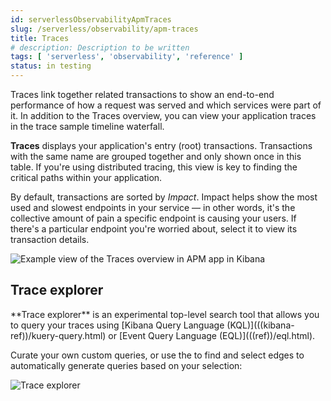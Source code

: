 ```yaml
---
id: serverlessObservabilityApmTraces
slug: /serverless/observability/apm-traces
title: Traces
# description: Description to be written
tags: [ 'serverless', 'observability', 'reference' ]
status: in testing
---
```




<Testing />

<DocCallOut title="Tip">
Traces link together related transactions to show an end-to-end performance of how a request was served
and which services were part of it.
In addition to the Traces overview, you can view your application traces in the <DocLink id="serverlessObservabilityApmTraceSampleTimeline">trace sample timeline waterfall</DocLink>.
</DocCallOut>

**Traces** displays your application's entry (root) transactions.
Transactions with the same name are grouped together and only shown once in this table.
If you're using <DocLink id="serverlessObservabilityApmTraceSampleTimeline" section="distributed-tracing">distributed tracing</DocLink>,
this view is key to finding the critical paths within your application.

By default, transactions are sorted by _Impact_.
Impact helps show the most used and slowest endpoints in your service &mdash; in other words,
it's the collective amount of pain a specific endpoint is causing your users.
If there's a particular endpoint you're worried about, select it to view its
<DocLink id="serverlessObservabilityApmTransactions" section="transaction-details">transaction details</DocLink>.

![Example view of the Traces overview in APM app in Kibana](images/traces/apm-traces.png)

## Trace explorer

<DocCallOut template="technical_preview" />
**Trace explorer** is an experimental top-level search tool that allows you to query your traces using [Kibana Query Language (KQL)](((kibana-ref))/kuery-query.html) or [Event Query Language (EQL)](((ref))/eql.html).

Curate your own custom queries, or use the <DocLink id="serverlessObservabilityApmServiceMap" /> to find and select edges to automatically generate queries based on your selection:

![Trace explorer](images/traces/trace-explorer.png)


<Feedback slug="/serverless/observability/apm-traces" filepath="docs/apm/apm-ui-traces.mdx" />
